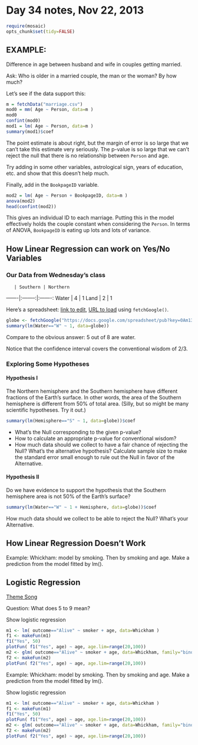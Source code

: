 # Day 34 notes, Nov 22, 2013
```r
require(mosaic)
opts_chunk$set(tidy=FALSE)
```


## EXAMPLE:  

Difference in age between husband and wife in couples getting married.

Ask: Who is older in a married couple, the man or the woman?  By how much?  

Let's see if the data support this:
```r
m = fetchData("marriage.csv")
mod0 = mm( Age ~ Person, data=m )
mod0
confint(mod0)
mod1 = lm( Age ~ Person, data=m )
summary(mod1)$coef
```
The point estimate is about right, but the margin of error is so large that we can't take this estimate very seriously.  The p-value is so large that we can't reject the null that there is no relationship between `Person` and age.

Try adding in some other variables, astrological sign, years of education, etc. and show that this doesn't help much.

Finally, add in the `BookpageID` variable.  
```r
mod2 = lm( Age ~ Person + BookpageID, data=m )
anova(mod2)
head(confint(mod2))
```

This gives an individual ID to each marriage.  Putting this in the model effectively holds the couple constant when considering the `Person`.  In terms of ANOVA, `BookpageID` is eating up lots and lots of variance.

## How Linear Regression can work on Yes/No Variables

### Our Data from Wednesday's class

       | Southern | Northern
-------|:--------:|:-------:
Water  |   4      | 1
Land   |   2      | 1

Here's a spreadsheet: [link to edit](https://docs.google.com/spreadsheet/ccc?key=0Am13enSalO74dG1SM19taXVadVp0QkloM3BQNl9LZnc&usp=sharing), [URL to load](https://docs.google.com/spreadsheet/pub?key=0Am13enSalO74dG1SM19taXVadVp0QkloM3BQNl9LZnc&single=true&gid=0&output=csv) using `fetchGoogle()`.

```r
globe <- fetchGoogle("https://docs.google.com/spreadsheet/pub?key=0Am13enSalO74dG1SM19taXVadVp0QkloM3BQNl9LZnc&single=true&gid=0&output=csv")
summary(lm(Water=="W" ~ 1, data=globe))
```
Compare to the obvious answer: 5 out of 8 are water.

Notice that the confidence interval covers the conventional wisdom of 2/3. 

### Exploring Some Hypotheses

#### Hypothesis I

The Northern hemisphere and the Southern hemisphere have different fractions of the Earth's surface.  In other words, the area of the Southern hemisphere is different from 50% of total area.  (Silly, but so might be many scientific hypotheses.  Try it out.)

```r
summary(lm(Hemisphere=="S" ~ 1, data=globe))$coef
```

* What's the Null corresponding to the given p-value?
* How to calculate an appropriate p-value for conventional wisdom?
* How much data should we collect to have a fair chance of rejecting the Null?  What's the alternative hypothesis?  Calculate sample size to make the standard error small enough to rule out the Null in favor of the Alternative.



#### Hypothesis II

Do we have evidence to support the hypothesis that the Southern hemisphere area is not 50% of the Earth's surface?

```r
summary(lm(Water=="W" ~ 1 + Hemisphere, data=globe))$coef
```

How much data should we collect to be able to reject the Null?  What's your Alternative.


## How Linear Regression Doesn't Work

Example: Whickham: model by smoking.  Then by smoking and age.  Make a prediction from the model fitted by lm().


## Logistic Regression

[Theme Song](http://www.youtube.com/watch?v=G6djgavbp7c)

Question: What does 5 to 9 mean?

Show logistic regression

```r
m1 <- lm( outcome=="Alive" ~ smoker + age, data=Whickham )
f1 <- makeFun(m1)
f1("Yes", 50)
plotFun( f1("Yes", age) ~ age, age.lim=range(20,100))
m2 <- glm( outcome=="Alive" ~ smoker + age, data=Whickham, family="binomial" )
f2 <- makeFun(m2)
plotFun( f2("Yes", age) ~ age, age.lim=range(20,100))
```


Example: Whickham: model by smoking.  Then by smoking and age.  Make a prediction from the model fitted by lm().

Show logistic regression

```r
m1 <- lm( outcome=="Alive" ~ smoker + age, data=Whickham )
f1 <- makeFun(m1)
f1("Yes", 50)
plotFun( f1("Yes", age) ~ age, age.lim=range(20,100))
m2 <- glm( outcome=="Alive" ~ smoker + age, data=Whickham, family="binomial" )
f2 <- makeFun(m2)
plotFun( f2("Yes", age) ~ age, age.lim=range(20,100))
```
